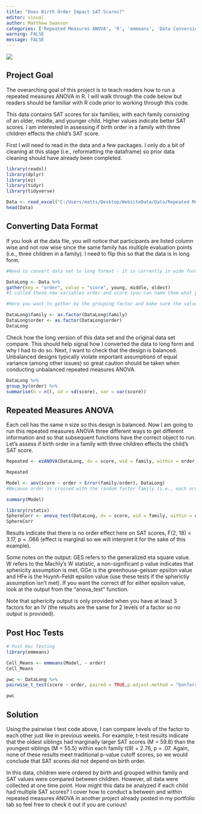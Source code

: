 ```yaml
---
title: "Does Birth Order Impact SAT Scores?"
editor: visual
author: Matthew Swanson
categories: ['Repeated Measures ANOVA', 'R', 'emmeans', 'Data Conversion']
warning: FALSE
message: FALSE
---
```


![](/images/computers.jpeg)

::: text-center
# **Project Goal**
:::

The overarching goal of this project is to teach readers how to run a repeated measures ANOVA in R. I will walk through the code below but readers should be familiar with R code prior to working through this code.

This data contains SAT scores for six families, with each family consisting of an older, middle, and younger child. Higher values indicate better SAT scores. I am interested in assessing if birth order in a family with three children effects the child's SAT score.

First I will need to read in the data and a few packages. I only do a bit of cleaning at this stage (i.e., reformatting the dataframe) so prior data cleaning should have already been completed.

```r
library(readxl)
library(dplyr)
library(ez)
library(tidyr)
library(tidyverse)

Data <- read_excel("C:/Users/matts/Desktop/WebsiteData/Data/Repeated Measures Data.xlsx")
head(Data)
```

::: text-center
# **Converting Data Format**
:::

If you look at the data file, you will notice that participants are listed column wise and not row wise since the same family has multiple evaluation points (i.e., three children in a family). I need to flip this so that the data is in long form.

```r
#Need to convert data set to long format - it is currently in wide format

DataLong <- Data %>%
gather(key = "order", value = "score", young, middle, oldest) 
#I called these new variables order and score (you can name them what you like so long as it makes sense). 

#Here you want to gather by the grouping factor and make sure the values by group are contained in a new variable, row-wise

DataLong$family <- as.factor(DataLong$family)
DataLong$order <- as.factor(DataLong$order)
DataLong
```

Check how the long version of this data set and the original data set compare. This should help signal how I converted the data to long form and why I had to do so. Next, I want to check that the design is balanced. Unbalanced designs typically violate important assumptions of equal variance (among other issues) so great caution should be taken when conducting unbalanced repeated measures ANOVA.

```r
DataLong %>%
group_by(order) %>%
summarise(n = n(), sd = sd(score), var = var(score))
```

::: text-center
# **Repeated Measures ANOVA**
:::

Each cell has the same n size so this design is balanced. Now I am going to run this repeated measures ANOVA three different ways to get different information and so that subsequent functions have the correct object to run. Let's assess if birth order in a family with three children effects the child's SAT score.

```r
Repeated <- ezANOVA(DataLong, dv = score, wid = family, within = order, detailed = TRUE, return_aov = TRUE)

Repeated

Model <- aov(score ~ order + Error(family/order), DataLong) 
#Because order is crossed with the random factor family (i.e., each order exists in a particular family), you must specify the error term for order, which in this case is family by order. Do this by adding the term Error(family/order) to the factor order, as shown above.

summary(Model)

library(rstatix)
SphereCorr <- anova_test(DataLong, dv = score, wid = family, within = order)
SphereCorr
```

Results indicate that there is no order effect here on SAT scores, F(2, 18) = 3.17, p = .066 (effect is marginal so we will interpret it for the sake of this example).

Some notes on the output: GES refers to the generalized eta square value. W refers to the Machly's W statistic, a non-significant p value indicates that sphericity assumption is met. GGe is the greenhouse-geisser epsilon value and HFe is the Huynh-Feldt epsilon value (use these tests if the spherictiy assumption isn't met). If you want the correct df for either epsilon value, look at the output from the "anova_test" function.

Note that sphericity output is only provided when you have at least 3 factors for an IV (the results are the same for 2 levels of a factor so no output is provided).

::: text-center
## **Post Hoc Tests**
:::

```r
# Post Hoc Testing
library(emmeans)

Cell_Means <- emmeans(Model, ~ order)
Cell_Means

pwc <- DataLong %>%
pairwise_t_test(score ~ order, paired = TRUE,p.adjust.method = "bonferroni")

pwc
```

::: text-center
# **Solution**
:::

Using the pairwise t test code above, I can compare levels of the factor to each other just like in previous weeks. For example, t-test results indicate that the oldest siblings had marginally larger SAT scores (M = 59.8) than the youngest siblings (M = 55.5) within each family t(9) = 2.76, p = .07. Again, none of these results meet traditional p-value cutoff scores, so we would conclude that SAT scores did not depend on birth order.

In this data, children were ordered by birth and grouped within family and SAT values were compared between children. However, all data were collected at one time point. How might this data be analyzed if each child had multiple SAT scores? I cover how to conduct a between and within repeated measures ANOVA in another project already posted in my portfolio tab so feel free to check it out if you are curious!
